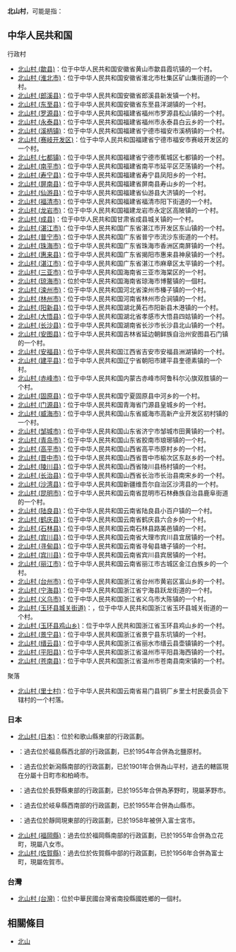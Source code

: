'''北山村'''，可能是指：

== 中华人民共和国 ==

; 行政村
* [[北山村_(歙县)|北山村 (歙县)]]：位于中华人民共和国安徽省黄山市歙县霞坑镇的一个村。
* [[北山村_(淮北市)|北山村 (淮北市)]]：位于中华人民共和国安徽省淮北市杜集区矿山集街道的一个村。
* [[北山村_(郎溪县)|北山村 (郎溪县)]]：位于中华人民共和国安徽省郎溪县新发镇一个村。
* [[北山村_(东至县)|北山村 (东至县)]]：位于中华人民共和国安徽省东至县洋湖镇的一个村。
* [[北山村_(罗源县)|北山村 (罗源县)]]：位于中华人民共和国福建省福州市罗源县松山镇的一个村。
* [[北山村_(永泰县)|北山村 (永泰县)]]：位于中华人民共和国福建省福州市永泰县白云乡的一个村。
* [[北山村_(溪柄镇)|北山村 (溪柄镇)]]：位于中华人民共和国福建省宁德市福安市溪柄镇的一个村。
* [[北山村_(赛岐开发区)|北山村 (赛岐开发区)]]：位于中华人民共和国福建省宁德市福安市赛岐开发区的一个村。
* [[北山村_(七都镇)|北山村 (七都镇)]]：位于中华人民共和国福建省宁德市蕉城区七都镇的一个村。
* [[北山村_(南平市)|北山村 (南平市)]]：位于中华人民共和国福建省南平市延平区茫荡镇的一个村。
* [[北山村_(寿宁县)|北山村 (寿宁县)]]：位于中华人民共和国福建省寿宁县凤阳乡的一个村。
* [[北山村_(屏南县)|北山村 (屏南县)]]：位于中华人民共和国福建省屏南县寿山乡的一个村。
* [[北山村_(仙游县)|北山村 (仙游县)]]：位于中华人民共和国福建省仙游县大济镇的一个村。
* [[北山村_(福清市)|北山村 (福清市)]]：位于中华人民共和国福建省福清市阳下街道的一个村。
* [[北山村_(龙岩市)|北山村 (龙岩市)]]：位于中华人民共和国福建龙岩市永定区高陂镇的一个村。
* [[北山村_(成县)|北山村 (成县)]]：位于中华人民共和国甘肃省成县城关镇的一个村。
* [[北山村_(湛江市)|北山村 (湛江市)]]：位于中华人民共和国广东省湛江市开发区东山镇的一个村。
* [[北山村_(普宁市)|北山村 (普宁市)]]：位于中华人民共和国广东省普宁市流沙东街道的一个村。
* [[北山村_(珠海市)|北山村 (珠海市)]]：位于中华人民共和国广东省珠海市香洲区南屏镇的一个村。
* [[北山村_(惠来县)|北山村 (惠来县)]]：位于中华人民共和国广东省揭阳市惠来县神泉镇的一个村。
* [[北山村_(湛江市)|北山村 (湛江市)]]：位于中华人民共和国广东省湛江市麻章区太平镇的一个村。
* [[北山村_(三亚市)|北山村 (三亚市)]]：位于中华人民共和国海南省三亚市海棠区的一个村。
* [[北山村_(琼海市)|北山村 (琼海市)]]：位於中华人民共和国海南省琼海市博鳌镇的一個村。
* [[北山村_(滦州市)|北山村 (滦州市)]]：位于中华人民共和国河北省滦州市榛子镇的一个村。
* [[北山村_(林州市)|北山村 (林州市)]]：位于中华人民共和国河南省林州市合涧镇的一个村。
* [[北山村_(阳新县)|北山村 (阳新县)]]：位于中华人民共和国湖北黄石市阳新县木港镇的一个村。
* [[北山村_(大悟县)|北山村 (大悟县)]]：位于中华人民共和国湖北省孝感市大悟县四姑镇的一个村。
* [[北山村_(长沙县)|北山村 (长沙县)]]：位于中华人民共和国湖南省长沙市长沙县北山镇的一个村。
* [[北山村_(安图县)|北山村 (安图县)]]：位于中华人民共和国吉林省延边朝鲜族自治州安图县石门镇的一个村。
* [[北山村_(安福县)|北山村 (安福县)]]：位于中华人民共和国江西省吉安市安福县洲湖镇的一个村。
* [[北山村_(建平县)|北山村 (建平县)]]：位于中华人民共和国辽宁省朝阳市建平县奎德素镇的一个村。
* [[北山村_(赤峰市)|北山村 (赤峰市)]]：位于中华人民共和国内蒙古赤峰市阿鲁科尔沁旗双胜镇的一个村。
* [[北山村_(固原县)|北山村 (固原县)]]：位于中华人民共和国宁夏固原县中河乡的一个村。
* [[北山村_(门源县)|北山村 (门源县)]]：位于中华人民共和国青海省门源县皇城乡的一个村。
* [[北山村_(威海市)|北山村 (威海市)]]：位于中华人民共和国山东省威海市高新产业开发区初村镇的一个村。
* [[北山村_(邹城市)|北山村 (邹城市)]]：位于中华人民共和国山东省济宁市邹城市田黄镇的一个村。
* [[北山村_(青岛市)|北山村 (青岛市)]]：位于中华人民共和国山东省胶南市琅琊镇的一个村。
* [[北山村_(高平市)|北山村 (高平市)]]：位于中华人民共和国山西省高平市原村乡的一个村。
* [[北山村_(晋中市)|北山村 (晋中市)]]：位于中华人民共和国山西省晋中市榆次区东赵乡的一个村。
* [[北山村_(陵川县)|北山村 (陵川县)]]：位于中华人民共和国山西省陵川县杨村镇的一个村。
* [[北山村_(长治县)|北山村 (长治县)]]：位于中华人民共和国山西省长治市长治县南宋乡的一个村。
* [[北山村_(沙湾县)|北山村 (沙湾县)]]：位于中华人民共和国新疆维吾尔自治区沙湾县的一个村。
* [[北山村_(昆明市)|北山村 (昆明市)]]：位于中华人民共和国云南省昆明市石林彝族自治县鹿阜街道的一个村。
* [[北山村_(陆良县)|北山村 (陆良县)]]：位于中华人民共和国云南省陆良县小百户镇的一个村。
* [[北山村_(鹤庆县)|北山村 (鹤庆县)]]：位于中华人民共和国云南省鹤庆县六合乡的一个村。
* [[北山村_(石林县)|北山村 (石林县)]]：位于中华人民共和国云南石林县路美邑镇的一个村。
* [[北山村_(宾川县)|北山村 (宾川县)]]：位于中华人民共和国云南省大理市宾川县宜居镇的一个村。
* [[北山村_(寻甸县)|北山村 (寻甸县)]]：位于中华人民共和国云南省寻甸县塘子镇的一个村。
* [[北山村_(宾川县)|北山村 (宾川县)]]：位于中华人民共和国云南省宾川县宾居镇的一个村。
* [[北山村_(丽江市)|北山村 (丽江市)]]：位于中华人民共和国云南省丽江市古城区金江白族乡的一个村。
* [[北山村_(台州市)|北山村 (台州市)]]：位于中华人民共和国浙江省台州市黄岩区富山乡的一个村。
* [[北山村_(宁海县)|北山村 (宁海县)]]：位于中华人民共和国浙江省宁海县跃龙街道的一个村。
* [[北山村_(义乌市)|北山村 (义乌市)]]：位于中华人民共和国浙江省义乌市大陈镇的一个村。
* [[北山村_(玉环县城关街道)|北山村 (玉环县城关街道)]]：，位于中华人民共和国浙江省玉环县城关街道的一个村。
* [[北山村_(玉环县鸡山乡)|北山村 (玉环县鸡山乡)]]：位于中华人民共和国浙江省玉环县鸡山乡的一个村。
* [[北山村_(景宁县)|北山村 (景宁县)]]：位于中华人民共和国浙江省景宁县东坑镇的一个村。
* [[北山村_(缙云县)|北山村 (缙云县)]]：位于中华人民共和国浙江省丽水市缙云县壶镇镇的一个村。
* [[北山村_(平阳县)|北山村 (平阳县)]]：位于中华人民共和国浙江省温州市平阳县海西镇的一个村。
* [[北山村_(苍南县)|北山村 (苍南县)]]：位于中华人民共和国浙江省温州市苍南县南宋镇的一个村。

; 聚落
* [[北山村_(里士村)|北山村 (里士村)]]：位于中华人民共和国云南省易门县铜厂乡里士村民委员会下辖村的一个村落。

=== 日本 ===

* [[北山村_(日本)|北山村 (日本)]]：位於和歌山縣東部的行政區劃。
* {{Tsl|ja|北山村 (福島県)|北山村 (福島縣)}}：過去位於福島縣西北部的行政區劃，已於1954年合併為北鹽原村。
* {{Tsl|ja|北山村 (新潟県)|北山村 (新潟縣)}}：過去位於新潟縣南部的行政區劃，已於1901年合併為山平村，過去的轄區現在分屬十日町市和柏崎市。
* {{Tsl|ja|北山村 (長野県)|北山村 (長野縣)}}：過去位於長野縣東部的行政區劃，已於1955年合併為茅野町，現屬茅野市。
* {{Tsl|ja|北山村 (岐阜県)|北山村 (岐阜縣)}}：過去位於岐阜縣西南部的行政區劃，已於1955年合併為山縣市。
* {{Tsl|ja|北山村 (静岡県)|北山村 (靜岡縣)}}：過去位於靜岡現東部的行政區劃，已於1958年被併入富士宮市。
* [[北山村_(福岡縣)|北山村 (福岡縣)]]：過去位於福岡縣南部的行政區劃，已於1955年合併為立花町，現屬八女市。
* [[北山村_(佐賀縣)|北山村 (佐賀縣)]]：過去位於佐賀縣中部的行政區劃，已於1956年合併為富士町，現屬佐賀市。

=== 台灣 ===

* [[北山村_(台灣)|北山村 (台灣)]]：位於中華民國台灣省南投縣國姓鄉的一個村。

== 相關條目 ==

* [[北山|北山]]

{{Disambig|B|Cat=三字村名消歧义}}